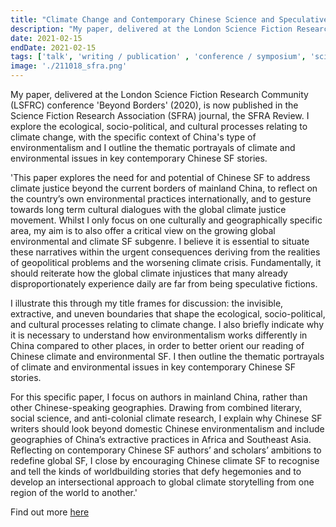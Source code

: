 ```yaml
---
title: "Climate Change and Contemporary Chinese Science and Speculative Fiction: Invisible, Extractive and Uneven Boundaries"
description: "My paper, delivered at the London Science Fiction Research Community (LSFRC) conference 'LSFRC Conference 2020: Beyond Borders' (2020), is now published in the Science Fiction Research Association (SFRA) journal, the SFRA Review. I explore the ecological, socio-political, and cultural processes relating to climate change, with the specific context of China's type of environmentalism and I outline the thematic portrayals of climate and environmental issues in key contemporary Chinese SF stories."
date: 2021-02-15
endDate: 2021-02-15
tags: ['talk', 'writing / publication' , 'conference / symposium', 'science fiction']
image: './211018_sfra.png'
---
```


My paper, delivered at the London Science Fiction Research Community (LSFRC) conference 'Beyond Borders' (2020), is now published in the Science Fiction Research Association (SFRA) journal, the SFRA Review. I explore the ecological, socio-political, and cultural processes relating to climate change, with the specific context of China's type of environmentalism and I outline the thematic portrayals of climate and environmental issues in key contemporary Chinese SF stories. 

'This paper explores the need for and potential of Chinese SF to address climate justice beyond the current borders of mainland China, to reflect on the country’s own environmental practices internationally, and to gesture towards long term cultural dialogues with the global climate justice movement. Whilst I only focus on one culturally and geographically specific area, my aim is to also offer a critical view on the growing global environmental and climate SF subgenre. I believe it is essential to situate these narratives within the urgent consequences deriving from the realities of geopolitical problems and the worsening climate crisis. Fundamentally, it should reiterate how the global climate injustices that many already disproportionately experience daily are far from being speculative fictions.

I illustrate this through my title frames for discussion: the invisible, extractive, and uneven boundaries that shape the ecological, socio-political, and cultural processes relating to climate change. I also briefly indicate why it is necessary to understand how environmentalism works differently in China compared to other places, in order to better orient our reading of Chinese climate and environmental SF. I then outline the thematic portrayals of climate and environmental issues in key contemporary Chinese SF stories. 

For this specific paper, I focus on authors in mainland China, rather than other Chinese-speaking geographies. Drawing from combined literary, social science, and anti-colonial climate research, I explain why Chinese SF writers should look beyond domestic Chinese environmentalism and include geographies of China’s extractive practices in Africa and Southeast Asia. Reflecting on contemporary Chinese SF authors’ and scholars’ ambitions to redefine global SF, I close by encouraging Chinese climate SF to recognise and tell the kinds of worldbuilding stories that defy hegemonies and to develop an intersectional approach to global climate storytelling from one region of the world to another.'

Find out more [here](https://sfrareview.org/2021/02/15/climate-change-and-contemporary-chinese-science-and-speculative-fiction-invisible-extractive-and-uneven-boundaries-2/)